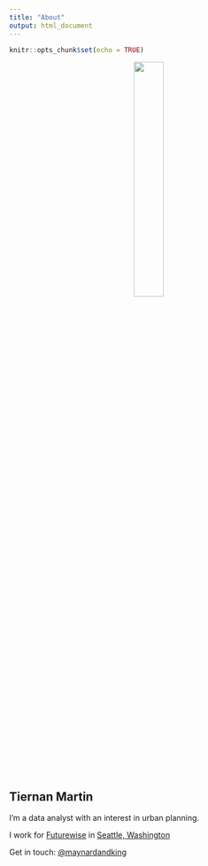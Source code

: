 ```yaml
---
title: "About"
output: html_document
---
```


```r
knitr::opts_chunk$set(echo = TRUE)
```

<p align="center">
![](/page/about_files/headshot2015-red-circle.png){width=33%}
</p>

## Tiernan Martin

I'm a data analyst with an interest in urban planning. 

I work for [Futurewise](http://futurewise.org/) in [Seattle, Washington <i class="fa fa-map-marker"></i> ](https://goo.gl/maps/djjtTaLfLj52)

Get in touch: [\@maynardandking](https://twitter.com/maynardandking)

